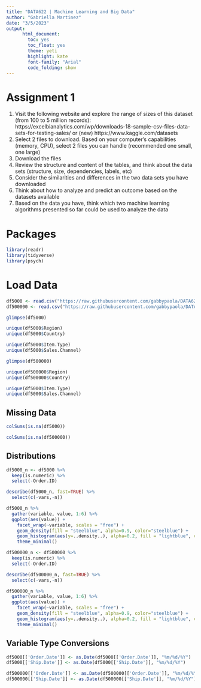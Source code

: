 ```yaml
---
title: "DATA622 | Machine Learning and Big Data"
author: "Gabriella Martinez"
date: "3/5/2023"
output:
      html_document:
        toc: yes
        toc_float: yes
        theme: yeti
        highlight: kate
        font-family: "Arial"
        code_folding: show
---
```


# Assignment 1
1. Visit the following website and explore the range of sizes of this dataset (from 100 to 5 million records):
https://excelbianalytics.com/wp/downloads-18-sample-csv-files-data-sets-for-testing-sales/ or
(new) https://www.kaggle.com/datasets
2. Select 2 files to download. Based on your computer's capabilities (memory, CPU), select 2 files you can handle (recommended one small, one large)
3. Download the files
4. Review the structure and content of the tables, and think about the data sets (structure, size, dependencies, labels, etc)
5. Consider the similarities and differences in the two data sets you have downloaded
6. Think about how to analyze and predict an outcome based on the datasets available
7. Based on the data you have, think which two machine learning algorithms presented so far could be used to analyze the data

# Packages
```r
library(readr)
library(tidyverse)
library(psych)
```


# Load Data
```r
df5000 <- read.csv("https://raw.githubusercontent.com/gabbypaola/DATA622/main/HW%201/5000%20Sales%20Records.csv")
df500000 <- read.csv("https://raw.githubusercontent.com/gabbypaola/DATA622/main/HW%201/500000%20Sales%20Records.csv")
```

```r
glimpse(df5000)
```

```r
unique(df5000$Region)
unique(df5000$Country)
```
```r
unique(df5000$Item.Type)
unique(df5000$Sales.Channel)
```



```r
glimpse(df500000)
```

```r
unique(df500000$Region)
unique(df500000$Country)
```

```r
unique(df5000$Item.Type)
unique(df5000$Sales.Channel)
```


## Missing Data
```r
colSums(is.na(df5000))
```

```r
colSums(is.na(df500000))
```

## Distributions
```r
df5000_n <- df5000 %>% 
  keep(is.numeric) %>% 
  select(-Order.ID)

describe(df5000_n, fast=TRUE) %>% 
  select(c(-vars,-n))
```

```r
df5000_n %>% 
  gather(variable, value, 1:6) %>%
  ggplot(aes(value)) +
    facet_wrap(~variable, scales = "free") +
    geom_density(fill = "steelblue", alpha=0.9, color="steelblue") +
    geom_histogram(aes(y=..density..), alpha=0.2, fill = "lightblue", color="lightblue", position="identity") +
    theme_minimal()
```



```r
df500000_n <- df500000 %>% 
  keep(is.numeric) %>% 
  select(-Order.ID)

describe(df500000_n, fast=TRUE) %>% 
  select(c(-vars,-n))
```

```r
df500000_n %>% 
  gather(variable, value, 1:6) %>%
  ggplot(aes(value)) +
    facet_wrap(~variable, scales = "free") +
    geom_density(fill = "steelblue", alpha=0.9, color="steelblue") +
    geom_histogram(aes(y=..density..), alpha=0.2, fill = "lightblue", color="lightblue", position="identity") +
    theme_minimal()
```


## Variable Type Conversions
```r
df5000[['Order.Date']] <- as.Date(df5000[['Order.Date']], "%m/%d/%Y")
df5000[['Ship.Date']] <- as.Date(df5000[['Ship.Date']], "%m/%d/%Y")

df500000[['Order.Date']] <- as.Date(df500000[['Order.Date']], "%m/%d/%Y")
df500000[['Ship.Date']] <- as.Date(df500000[['Ship.Date']], "%m/%d/%Y")
```


